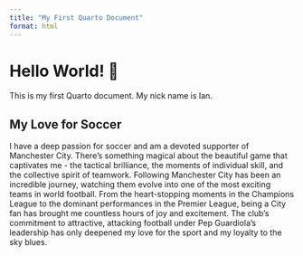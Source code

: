 ```yaml
---
title: "My First Quarto Document"
format: html
---
```

# Hello World! ￿
This is my first Quarto document. My nick name is Ian.

## My Love for Soccer

I have a deep passion for soccer and am a devoted supporter of Manchester City. There's something magical about the beautiful game that captivates me - the tactical brilliance, the moments of individual skill, and the collective spirit of teamwork. Following Manchester City has been an incredible journey, watching them evolve into one of the most exciting teams in world football. From the heart-stopping moments in the Champions League to the dominant performances in the Premier League, being a City fan has brought me countless hours of joy and excitement. The club's commitment to attractive, attacking football under Pep Guardiola's leadership has only deepened my love for the sport and my loyalty to the sky blues.